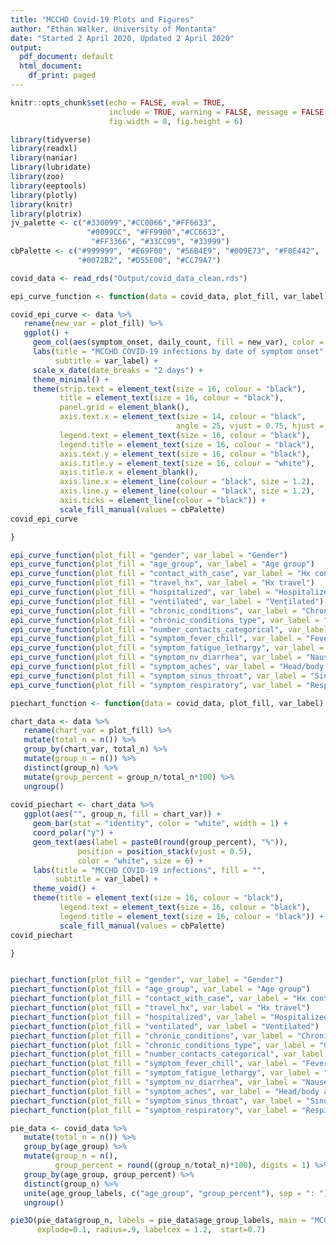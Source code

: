```yaml
---
title: "MCCHD Covid-19 Plots and Figures"
author: "Ethan Walker, University of Montanta"
date: "Started 2 April 2020, Updated 2 April 2020"
output:
  pdf_document: default
  html_document:
    df_print: paged
---
```


```r
knitr::opts_chunk$set(echo = FALSE, eval = TRUE, 
                      include = TRUE, warning = FALSE, message = FALSE,
                      fig.width = 8, fig.height = 6)
```

```r
library(tidyverse)
library(readxl)
library(naniar)
library(lubridate)
library(zoo)
library(eeptools)
library(plotly)
library(knitr)
library(plotrix)
jv_palette <- c("#330099","#CC0066","#FF6633", 
                 "#0099CC", "#FF9900","#CC6633",
                  "#FF3366", "#33CC99", "#33999")
cbPalette <- c("#999999", "#E69F00", "#56B4E9", "#009E73", "#F0E442", 
               "#0072B2", "#D55E00", "#CC79A7")
```


```r
covid_data <- read_rds("Output/covid_data_clean.rds")
```


```r
epi_curve_function <- function(data = covid_data, plot_fill, var_label) {

covid_epi_curve <- data %>% 
   rename(new_var = plot_fill) %>% 
   ggplot() +
     geom_col(aes(symptom_onset, daily_count, fill = new_var), color = "black") +
     labs(title = "MCCHD COVID-19 infections by date of symptom onset", fill = "",
          subtitle = var_label) +
     scale_x_date(date_breaks = "2 days") +
     theme_minimal() +
     theme(strip.text = element_text(size = 16, colour = "black"),
           title = element_text(size = 16, colour = "black"),
           panel.grid = element_blank(),
           axis.text.x = element_text(size = 14, colour = "black", 
                                     angle = 25, vjust = 0.75, hjust = 0.9),
           legend.text = element_text(size = 16, colour = "black"),
           legend.title = element_text(size = 16, colour = "black"),
           axis.text.y = element_text(size = 16, colour = "black"),
           axis.title.y = element_text(size = 16, colour = "white"),
           axis.title.x = element_blank(),
           axis.line.x = element_line(colour = "black", size = 1.2), 
           axis.line.y = element_line(colour = "black", size = 1.2), 
           axis.ticks = element_line(colour = "black")) +
           scale_fill_manual(values = cbPalette)
covid_epi_curve

}

epi_curve_function(plot_fill = "gender", var_label = "Gender")
epi_curve_function(plot_fill = "age_group", var_label = "Age group")
epi_curve_function(plot_fill = "contact_with_case", var_label = "Hx contact with a Covid case")
epi_curve_function(plot_fill = "travel_hx", var_label = "Hx travel")
epi_curve_function(plot_fill = "hospitalized", var_label = "Hospitalized")
epi_curve_function(plot_fill = "ventilated", var_label = "Ventilated")
epi_curve_function(plot_fill = "chronic_conditions", var_label = "Chronic conditions")
epi_curve_function(plot_fill = "chronic_conditions_type", var_label = "Chronic conditions type")
epi_curve_function(plot_fill = "number_contacts_categorical", var_label = "Number of contacts")
epi_curve_function(plot_fill = "symptom_fever_chill", var_label = "Fever/chills")
epi_curve_function(plot_fill = "symptom_fatigue_lethargy", var_label = "Fatigue/lethargy")
epi_curve_function(plot_fill = "symptom_nv_diarrhea", var_label = "Nausea/vomiting/diarrhea")
epi_curve_function(plot_fill = "symptom_aches", var_label = "Head/body aches")
epi_curve_function(plot_fill = "symptom_sinus_throat", var_label = "Sinus/throat symptoms")
epi_curve_function(plot_fill = "symptom_respiratory", var_label = "Respiratory symptoms")
```


```r
piechart_function <- function(data = covid_data, plot_fill, var_label) {

chart_data <- data %>% 
   rename(chart_var = plot_fill) %>% 
   mutate(total_n = n()) %>% 
   group_by(chart_var, total_n) %>% 
   mutate(group_n = n()) %>% 
   distinct(group_n) %>% 
   mutate(group_percent = group_n/total_n*100) %>% 
   ungroup()
   
covid_piechart <- chart_data %>% 
   ggplot(aes("", group_n, fill = chart_var)) +
     geom_bar(stat = "identity", color = "white", width = 1) +
     coord_polar("y") +
     geom_text(aes(label = paste0(round(group_percent), "%")), 
               position = position_stack(vjust = 0.5),
               color = "white", size = 6) +
     labs(title = "MCCHD COVID-19 infections", fill = "",
          subtitle = var_label) + 
     theme_void() +
     theme(title = element_text(size = 16, colour = "black"),
           legend.text = element_text(size = 16, colour = "black"),
           legend.title = element_text(size = 16, colour = "black")) +
           scale_fill_manual(values = cbPalette)
covid_piechart

}


piechart_function(plot_fill = "gender", var_label = "Gender")
piechart_function(plot_fill = "age_group", var_label = "Age group")
piechart_function(plot_fill = "contact_with_case", var_label = "Hx contact with a Covid case")
piechart_function(plot_fill = "travel_hx", var_label = "Hx travel")
piechart_function(plot_fill = "hospitalized", var_label = "Hospitalized")
piechart_function(plot_fill = "ventilated", var_label = "Ventilated")
piechart_function(plot_fill = "chronic_conditions", var_label = "Chronic conditions")
piechart_function(plot_fill = "chronic_conditions_type", var_label = "Chronic conditions type")
piechart_function(plot_fill = "number_contacts_categorical", var_label = "Number of contacts")
piechart_function(plot_fill = "symptom_fever_chill", var_label = "Fever/chills")
piechart_function(plot_fill = "symptom_fatigue_lethargy", var_label = "Fatigue/lethargy")
piechart_function(plot_fill = "symptom_nv_diarrhea", var_label = "Nausea/vomiting/diarrhea")
piechart_function(plot_fill = "symptom_aches", var_label = "Head/body aches")
piechart_function(plot_fill = "symptom_sinus_throat", var_label = "Sinus/throat symptoms")
piechart_function(plot_fill = "symptom_respiratory", var_label = "Respiratory symptoms")
```


```r
pie_data <- covid_data %>% 
   mutate(total_n = n()) %>% 
   group_by(age_group) %>% 
   mutate(group_n = n(),
          group_percent = round((group_n/total_n)*100), digits = 1) %>% 
   group_by(age_group, group_percent) %>% 
   distinct(group_n) %>% 
   unite(age_group_labels, c("age_group", "group_percent"), sep = ": ") %>% 
   ungroup()

pie3D(pie_data$group_n, labels = pie_data$age_group_labels, main = "MCCHD Covid19 Cases", 
      explode=0.1, radius=.9, labelcex = 1.2,  start=0.7)
```

